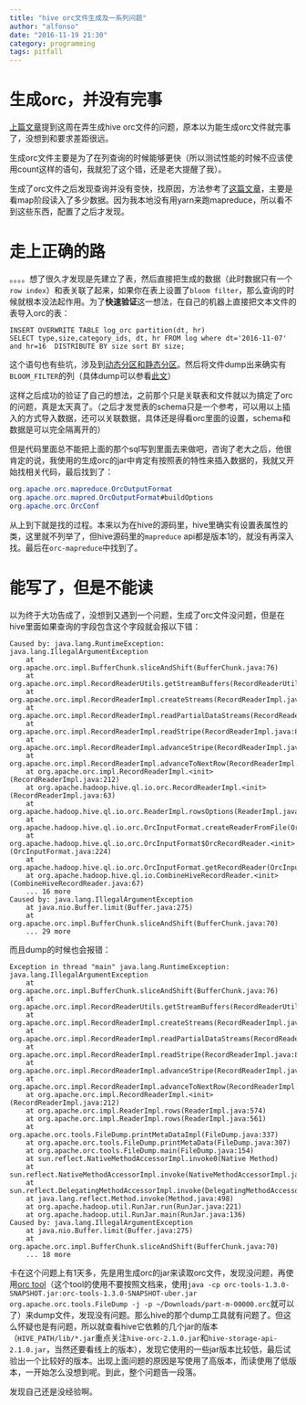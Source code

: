 ```yaml
---
title: "hive orc文件生成及一系列问题"
author: "alfonso"
date: "2016-11-19 21:30"
category: programming
tags: pitfall
---
```

# 生成orc，并没有完事
[上篇文章](./2016-11-17-极端的jar冲突.html)提到这周在弄生成hive orc文件的问题，原本以为能生成orc文件就完事了，没想到和要求差距很远。

生成orc文件主要是为了在列查询的时候能够更快（所以测试性能的时候不应该使用count这样的语句，我就犯了这个错，还是老大提醒了我）。

生成了orc文件之后发现查询并没有变快，找原因，方法参考了[这篇文章](https://toutiao.io/posts/10jj3q/preview)，主要是看map阶段读入了多少数据。因为我本地没有用yarn来跑mapreduce，所以看不到这些东西，配置了之后才发现。

# 走上正确的路
。。。。想了很久才发现是先建立了表，然后直接把生成的数据（此时数据只有一个`row index`）和表关联了起来，如果你在表上设置了`bloom filter`，那么查询的时候就根本没法起作用。为了**快速验证**这一想法，在自己的机器上直接把文本文件的表导入orc的表：
```
INSERT OVERWRITE TABLE log_orc partition(dt, hr) 
SELECT type,size,category_ids, dt, hr FROM log where dt='2016-11-07' and hr=16  DISTRIBUTE BY size sort BY size;
```
这个语句也有些坑，涉及到[动态分区和静态分区](https://cwiki.apache.org/confluence/display/Hive/DynamicPartitions)。然后将文件dump出来确实有`BLOOM_FILTER`的列（具体dump可以参看[此文](http://lxw1234.com/archives/2016/04/630.htm)）

这样之后成功的验证了自己的想法，之前那个只是关联表和文件就以为搞定了orc的问题，真是太天真了。（之后才发觉表的schema只是一个参考，可以用以上插入的方式导入数据，还可以关联数据，具体还是得看orc里面的设置，schema和数据是可以完全隔离开的）

但是代码里面总不能把上面的那个sql写到里面去来做吧，咨询了老大之后，他很肯定的说，我使用的生成orc的jar中肯定有按照表的特性来插入数据的，我就又开始找相关代码，最后找到了：
```java
org.apache.orc.mapreduce.OrcOutputFormat 
org.apache.orc.mapred.OrcOutputFormat#buildOptions
org.apache.orc.OrcConf
```
从上到下就是找的过程。本来以为在hive的源码里，hive里确实有设置表属性的类，这里就不列举了，但hive源码里的`mapreduce` api都是版本1的，就没有再深入找。最后在`orc-mapreduce`中找到了。

# 能写了，但是不能读
以为终于大功告成了，没想到又遇到一个问题，生成了orc文件没问题，但是在hive里面如果查询的字段包含这个字段就会报以下错：
```
Caused by: java.lang.RuntimeException: java.lang.IllegalArgumentException
	at org.apache.orc.impl.BufferChunk.sliceAndShift(BufferChunk.java:76)
	at org.apache.orc.impl.RecordReaderUtils.getStreamBuffers(RecordReaderUtils.java:476)
	at org.apache.orc.impl.RecordReaderImpl.createStreams(RecordReaderImpl.java:942)
	at org.apache.orc.impl.RecordReaderImpl.readPartialDataStreams(RecordReaderImpl.java:964)
	at org.apache.orc.impl.RecordReaderImpl.readStripe(RecordReaderImpl.java:837)
	at org.apache.orc.impl.RecordReaderImpl.advanceStripe(RecordReaderImpl.java:977)
	at org.apache.orc.impl.RecordReaderImpl.advanceToNextRow(RecordReaderImpl.java:1012)
	at org.apache.orc.impl.RecordReaderImpl.<init>(RecordReaderImpl.java:212)
	at org.apache.hadoop.hive.ql.io.orc.RecordReaderImpl.<init>(RecordReaderImpl.java:63)
	at org.apache.hadoop.hive.ql.io.orc.ReaderImpl.rowsOptions(ReaderImpl.java:365)
	at org.apache.hadoop.hive.ql.io.orc.OrcInputFormat.createReaderFromFile(OrcInputFormat.java:313)
	at org.apache.hadoop.hive.ql.io.orc.OrcInputFormat$OrcRecordReader.<init>(OrcInputFormat.java:224)
	at org.apache.hadoop.hive.ql.io.orc.OrcInputFormat.getRecordReader(OrcInputFormat.java:1651)
	at org.apache.hadoop.hive.ql.io.CombineHiveRecordReader.<init>(CombineHiveRecordReader.java:67)
	... 16 more
Caused by: java.lang.IllegalArgumentException
	at java.nio.Buffer.limit(Buffer.java:275)
	at org.apache.orc.impl.BufferChunk.sliceAndShift(BufferChunk.java:70)
	... 29 more
```
而且dump的时候也会报错：
```
Exception in thread "main" java.lang.RuntimeException: java.lang.IllegalArgumentException
	at org.apache.orc.impl.BufferChunk.sliceAndShift(BufferChunk.java:76)
	at org.apache.orc.impl.RecordReaderUtils.getStreamBuffers(RecordReaderUtils.java:476)
	at org.apache.orc.impl.RecordReaderImpl.createStreams(RecordReaderImpl.java:942)
	at org.apache.orc.impl.RecordReaderImpl.readPartialDataStreams(RecordReaderImpl.java:964)
	at org.apache.orc.impl.RecordReaderImpl.readStripe(RecordReaderImpl.java:837)
	at org.apache.orc.impl.RecordReaderImpl.advanceStripe(RecordReaderImpl.java:977)
	at org.apache.orc.impl.RecordReaderImpl.advanceToNextRow(RecordReaderImpl.java:1012)
	at org.apache.orc.impl.RecordReaderImpl.<init>(RecordReaderImpl.java:212)
	at org.apache.orc.impl.ReaderImpl.rows(ReaderImpl.java:574)
	at org.apache.orc.impl.ReaderImpl.rows(ReaderImpl.java:561)
	at org.apache.orc.tools.FileDump.printMetaDataImpl(FileDump.java:337)
	at org.apache.orc.tools.FileDump.printMetaData(FileDump.java:307)
	at org.apache.orc.tools.FileDump.main(FileDump.java:154)
	at sun.reflect.NativeMethodAccessorImpl.invoke0(Native Method)
	at sun.reflect.NativeMethodAccessorImpl.invoke(NativeMethodAccessorImpl.java:62)
	at sun.reflect.DelegatingMethodAccessorImpl.invoke(DelegatingMethodAccessorImpl.java:43)
	at java.lang.reflect.Method.invoke(Method.java:498)
	at org.apache.hadoop.util.RunJar.run(RunJar.java:221)
	at org.apache.hadoop.util.RunJar.main(RunJar.java:136)
Caused by: java.lang.IllegalArgumentException
	at java.nio.Buffer.limit(Buffer.java:275)
	at org.apache.orc.impl.BufferChunk.sliceAndShift(BufferChunk.java:70)
	... 18 more
```
卡在这个问题上有1天多，先是用生成orc的jar来读取orc文件，发现没问题，再使用[orc tool](http://orc.apache.org/docs/tools.html)（这个tool的使用不要按照文档来，使用`java -cp orc-tools-1.3.0-SNAPSHOT.jar:orc-tools-1.3.0-SNAPSHOT-uber.jar org.apache.orc.tools.FileDump -j -p ~/Downloads/part-m-00000.orc`就可以了）来dump文件，发现没有问题。那么hive的那个dump工具就有问题了。但这么怀疑也是有问题，所以就查看hive它依赖的几个jar的版本（`HIVE_PATH/lib/*.jar`重点关注`hive-orc-2.1.0.jar `和`hive-storage-api-2.1.0.jar`，当然还要看线上的版本），发现它使用的一些jar版本比较低，最后试验出一个比较好的版本。出现上面问题的原因是写使用了高版本，而读使用了低版本，一开始怎么没想到呢。到此，整个问题告一段落。


发现自己还是没经验啊。









